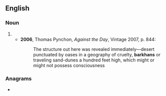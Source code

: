 ==English==

===Noun===
{{en-noun}}

# {{alternative spelling of|barchan|lang=en}}
#* '''2006''', Thomas Pynchon, ''Against the Day'', Vintage 2007, p. 844:
#*: The structure out here was revealed immediately—desert punctuated by oases in a geography of cruelty, '''barkhans''' or traveling sand-dunes a hundred feet high, which might or might not possess consciousness

===Anagrams===
* {{anagrams|en|a=aabhknr|Bankhar}}